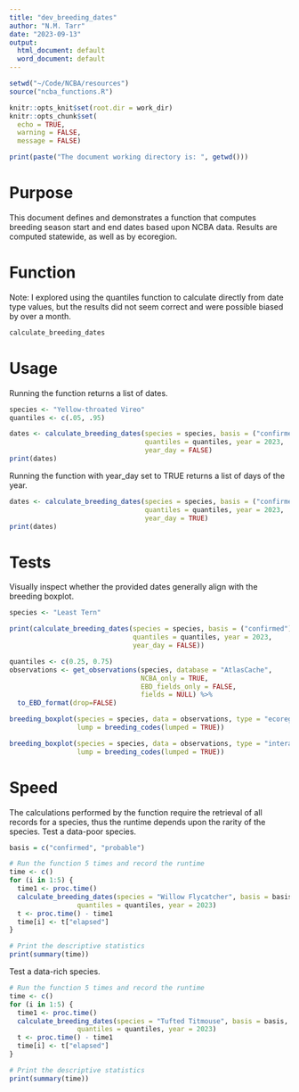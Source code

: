 ```yaml
---
title: "dev_breeding_dates"
author: "N.M. Tarr"
date: "2023-09-13"
output:
  html_document: default
  word_document: default
---
```


```r
setwd("~/Code/NCBA/resources")
source("ncba_functions.R")

knitr::opts_knit$set(root.dir = work_dir)
knitr::opts_chunk$set(
  echo = TRUE,
  warning = FALSE,
  message = FALSE)

print(paste("The document working directory is: ", getwd()))
```

# Purpose
This document defines and demonstrates a function that computes breeding season start and end dates based upon NCBA data.  Results are computed statewide, as well as by ecoregion.


# Function
Note: I explored using the quantiles function to calculate directly from date type values, but the results did not seem correct and were possible biased by over a month.
```r
calculate_breeding_dates
```


# Usage
Running the function returns a list of dates.
```r
species <- "Yellow-throated Vireo"
quantiles <- c(.05, .95)

dates <- calculate_breeding_dates(species = species, basis = ("confirmed"), 
                                  quantiles = quantiles, year = 2023,
                                  year_day = FALSE)
print(dates)
```

Running the function with year_day set to TRUE returns a list of days of the year.
```r
dates <- calculate_breeding_dates(species = species, basis = ("confirmed"), 
                                  quantiles = quantiles, year = 2023,
                                  year_day = TRUE)
print(dates)
```


# Tests
Visually inspect whether the provided dates generally align with the breeding boxplot.
```r
species <- "Least Tern"

print(calculate_breeding_dates(species = species, basis = ("confirmed"), 
                               quantiles = quantiles, year = 2023,
                               year_day = FALSE))
```


```r
quantiles <- c(0.25, 0.75)
observations <- get_observations(species, database = "AtlasCache", 
                                 NCBA_only = TRUE, 
                                 EBD_fields_only = FALSE,
                                 fields = NULL) %>%
  to_EBD_format(drop=FALSE)

breeding_boxplot(species = species, data = observations, type = "ecoregional",
                 lump = breeding_codes(lumped = TRUE))
```

```r
breeding_boxplot(species = species, data = observations, type = "interactive",
                 lump = breeding_codes(lumped = TRUE))
```


# Speed
The calculations performed by the function require the retrieval of all records for a species, thus the runtime depends upon the rarity of the species.  Test a data-poor species.
```r
basis = c("confirmed", "probable")

# Run the function 5 times and record the runtime
time <- c()
for (i in 1:5) {
  time1 <- proc.time()
  calculate_breeding_dates(species = "Willow Flycatcher", basis = basis, 
                 quantiles = quantiles, year = 2023)
  t <- proc.time() - time1
  time[i] <- t["elapsed"]
}

# Print the descriptive statistics
print(summary(time))
```


Test a data-rich species.
```r
# Run the function 5 times and record the runtime
time <- c()
for (i in 1:5) {
  time1 <- proc.time()
  calculate_breeding_dates(species = "Tufted Titmouse", basis = basis, 
                 quantiles = quantiles, year = 2023)
  t <- proc.time() - time1
  time[i] <- t["elapsed"]
}

# Print the descriptive statistics
print(summary(time))
```
